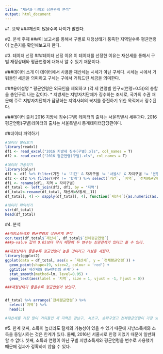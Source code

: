 ---
title: "재산과 나이의 상관관계 분석"
output: html_document
---
#1. 요약
###재산이 많을수록 나이가 많았다.

#2. 분석 주제 
###이 보고서를 통해서 구별로 재정상태가 풍족한 지역일수록 평균연령이 높은지를 확인해보고자 한다.

#3. 데이터 선정
###데이터 선정 이유
이 데이터를 선정한 이유는 재산세를 통해서 구별 재정상태와 평균연령에 대해서 알 수 있기 때문이다.

###데이터 소개
이 데이터에서 사용한 재산세는 시세가 아닌 구세다. 시세는 시에서 거둬들인 세금을 의미하고 구세는 구에서 거둬드린 세금을 의미한다.

###용어설명
* 평균연령은 외국인을 제외하고 {각 세 연령별 인구×(연령+0.5)}의 총합을 총인구로 나눈 값이다.
* 지방세는 지방자치단체가 징수하는 조세로, 국가의 수권 때문에 주로 지방자치단체가 담당하는 지역사회의 복지를 증진하기 위한 목적에서 징수된다.

###데이터 출처
2016 지방세 징수(구별) 데이터의 출처는 서울특별시 세무과다.
2016 평균연령(구별)데이터의 출처는 서울특별시 통계데이터담당관이다.

##데이터 파악하기
```{r}
#데이터 불러오기
library(readxl)
df1 <- read_excel("2016 지방세 징수(구별).xls", col_names = T)
df2 <- read_excel("2016 평균연령(구별).xls", col_names = T)

#데이터 가공하기
library(dplyr)
df1 <- df1 %>% filter(기간 != '기간' & 자치구별 != '서울시' & 자치구별 != '본청') %>% select(`보통세__11`, `자치구별`)
df2 <- df2 %>% filter(지역 != '합계') %>% select(`기간`, `지역`, `전체평균연령`)
df1 <- rename(df1, 지역 = 자치구별)
df_total <- left_join(df2, df1, by = '지역')
df_total<-rename(df_total, 재산세=보통세__11)
df_total[, 4] <- sapply(df_total[, 4], function(`재산세`){as.numeric(as.character(`재산세`))})

#데이터 파악하기
str(df_total)
head(df_total)
```

#4. 분석
```{r}
##지방소득세와 평균연령의 상관관계 분석
cor.test(df_total$`재산세`, df_total$`전체평균연령`)
###p-value 값이 0.05보다 작기 때문에 두 변수는 상관관계가 있다고 볼 수 있다.

##재정상태가 좋을수록 평균연령이 높을 것이라고 가설을 세웠다.
library(ggplot2)
ggplot(data = df_total, aes(x = `재산세`, y = `전체평균연령`)) + 
  geom_point(shape=19, size=2, colour = 'red') + 
  ggtitle('재산세와 평균연령의 관계') +
  stat_smooth(method=lm, level=0.95) +
  geom_text(aes(label = `지역`, size = 1, vjust = -1, hjust = 0))

###재정상태가 좋을수록 평균연령이 낮았다.


df_total %>% arrange(`전체평균연령`) %>% 
  select(`지역`) %>% 
  head(3)

#재산세를 가장 많이 거둬들인 세 지역은 강남구, 서초구, 송파구였고 전체평균연령이 가장 낮은 세 지역 서초구, 강남구, 양천구였다.

```


#5. 한계
첫째, 소득이 높더라도 탈세의 가능성이 있을 수 있기 때문에 지방소득세와 소득을 동일시하는 것은 한계가 있다.
둘째, 2016년 서울시로 한정 지었기 때문에 일반화할 수 없다.
셋째, 소득과 연령이 아닌 구별 지방소득세와 평균연령을 변수로 사용했기 때문에 결과가 정확하지 않을 수 있다.

